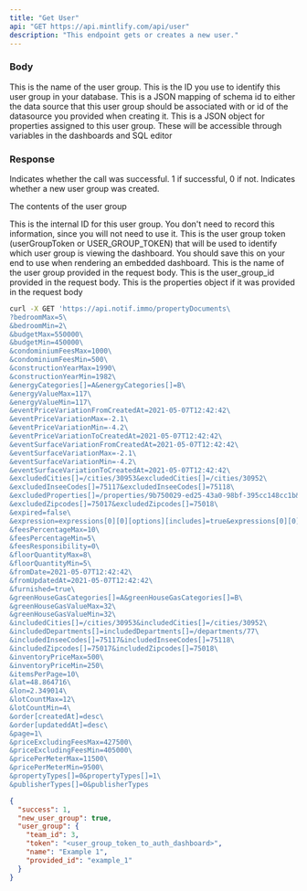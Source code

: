 ```yaml
---
title: "Get User"
api: "GET https://api.mintlify.com/api/user"
description: "This endpoint gets or creates a new user."
---
```


### Body

<ParamField body="name" type="string">
  This is the name of the user group.
</ParamField>

<ParamField body="user_group_id" type="string">
  This is the ID you use to identify this user group in your database.
</ParamField>

<ParamField body="mapping" type="object">
  This is a JSON mapping of schema id to either the data source that this user group should be
  associated with or id of the datasource you provided when creating it.
</ParamField>

<ParamField body="properties" type="object">
  This is a JSON object for properties assigned to this user group. These will be accessible through
  variables in the dashboards and SQL editor
</ParamField>

### Response

<ResponseField name="success" type="number">
  Indicates whether the call was successful. 1 if successful, 0 if not.
</ResponseField>

<ResponseField name="new_user_group" type="boolean">
  Indicates whether a new user group was created.
</ResponseField>

<ResponseField name="user_group" type="object">

The contents of the user group

<Expandable title="Toggle object">

<ResponseField name="team_id" type="number">
  This is the internal ID for this user group. You don't need to record this information, since
  you will not need to use it.
</ResponseField>

<ResponseField name="token" type="string">
  This is the user group token (userGroupToken or USER_GROUP_TOKEN) that will be used to identify
  which user group is viewing the dashboard. You should save this on your end to use when rendering
  an embedded dashboard.
</ResponseField>

<ResponseField name="name" type="string">
  This is the name of the user group provided in the request body.
</ResponseField>

<ResponseField name="provided_id" type="string">
  This is the user_group_id provided in the request body.
</ResponseField>

<ResponseField name="properties" type="JSON or null">
  This is the properties object if it was provided in the request body
</ResponseField>

</Expandable>

</ResponseField>

<RequestExample>

```bash Example Request
curl -X GET 'https://api.notif.immo/propertyDocuments\
?bedroomMax=5\
&bedroomMin=2\
&budgetMax=550000\
&budgetMin=450000\
&condominiumFeesMax=1000\
&condominiumFeesMin=500\
&constructionYearMax=1990\
&constructionYearMin=1982\
&energyCategories[]=A&energyCategories[]=B\
&energyValueMax=117\
&energyValueMin=117\
&eventPriceVariationFromCreatedAt=2021-05-07T12:42:42\
&eventPriceVariationMax=-2.1\
&eventPriceVariationMin=-4.2\
&eventPriceVariationToCreatedAt=2021-05-07T12:42:42\
&eventSurfaceVariationFromCreatedAt=2021-05-07T12:42:42\
&eventSurfaceVariationMax=-2.1\
&eventSurfaceVariationMin=-4.2\
&eventSurfaceVariationToCreatedAt=2021-05-07T12:42:42\
&excludedCities[]=/cities/30953&excludedCities[]=/cities/30952\
&excludedInseeCodes[]=75117&excludedInseeCodes[]=75118\
&excludedProperties[]=/properties/9b750029-ed25-43a0-98bf-395cc148cc1b&excludedProperties[]=/properties/ddbad28b-aaf7-44b5-a0c7-4135554d3ba4\
&excludedZipcodes[]=75017&excludedZipcodes[]=75018\
&expired=false\
&expression=expressions[0][0][options][includes]=true&expressions[0][0][options][strict]=true&expressions[1][0][word]=viager&expressions[1][0][options][includes]=true&expressions[1][0][options][strict]=true\
&feesPercentageMax=10\
&feesPercentageMin=5\
&feesResponsibility=0\
&floorQuantityMax=8\
&floorQuantityMin=5\
&fromDate=2021-05-07T12:42:42\
&fromUpdatedAt=2021-05-07T12:42:42\
&furnished=true\
&greenHouseGasCategories[]=A&greenHouseGasCategories[]=B\
&greenHouseGasValueMax=32\
&greenHouseGasValueMin=32\
&includedCities[]=/cities/30953&includedCities[]=/cities/30952\
&includedDepartments[]=includedDepartments[]=/departments/77\
&includedInseeCodes[]=75117&includedInseeCodes[]=75118\
&includedZipcodes[]=75017&includedZipcodes[]=75018\
&inventoryPriceMax=500\
&inventoryPriceMin=250\
&itemsPerPage=10\
&lat=48.864716\
&lon=2.349014\
&lotCountMax=12\
&lotCountMin=4\
&order[createdAt]=desc\
&order[updateddAt]=desc\
&page=1\
&priceExcludingFeesMax=427500\
&priceExcludingFeesMin=405000\
&pricePerMeterMax=11500\
&pricePerMeterMin=9500\
&propertyTypes[]=0&propertyTypes[]=1\
&publisherTypes[]=0&publisherTypes
```

</RequestExample>

<ResponseExample>

```json Response
{
  "success": 1,
  "new_user_group": true,
  "user_group": {
    "team_id": 3,
    "token": "<user_group_token_to_auth_dashboard>",
    "name": "Example 1",
    "provided_id": "example_1"
  }
}
```

</ResponseExample>
